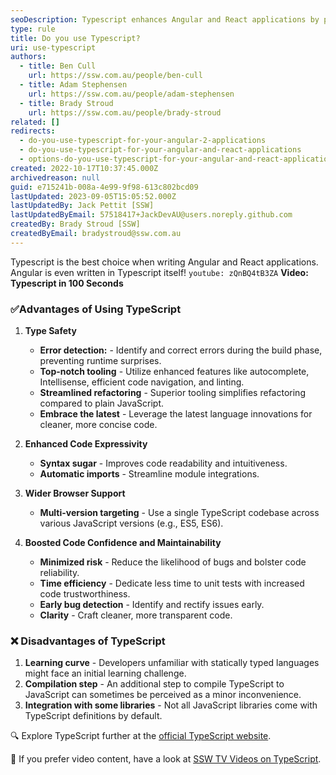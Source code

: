 ```yaml
---
seoDescription: Typescript enhances Angular and React applications by providing type safety, improved tooling, and wider browser support.
type: rule
title: Do you use Typescript?
uri: use-typescript
authors:
  - title: Ben Cull
    url: https://ssw.com.au/people/ben-cull
  - title: Adam Stephensen
    url: https://ssw.com.au/people/adam-stephensen
  - title: Brady Stroud
    url: https://ssw.com.au/people/brady-stroud
related: []
redirects:
  - do-you-use-typescript-for-your-angular-2-applications
  - do-you-use-typescript-for-your-angular-and-react-applications
  - options-do-you-use-typescript-for-your-angular-and-react-applications
created: 2022-10-17T10:37:45.000Z
archivedreason: null
guid: e715241b-008a-4e99-9f98-613c802bcd09
lastUpdated: 2023-09-05T15:05:52.000Z
lastUpdatedBy: Jack Pettit [SSW]
lastUpdatedByEmail: 57518417+JackDevAU@users.noreply.github.com
createdBy: Brady Stroud [SSW]
createdByEmail: bradystroud@ssw.com.au
---
```


Typescript is the best choice when writing Angular and React applications. Angular is even written in Typescript itself!
`youtube: zQnBQ4tB3ZA`
**Video: Typescript in 100 Seconds**

### ✅Advantages of Using TypeScript

1. **Type Safety**

   - **Error detection:** - Identify and correct errors during the build phase, preventing runtime surprises.
   - **Top-notch tooling** - Utilize enhanced features like autocomplete, Intellisense, efficient code navigation, and linting.
   - **Streamlined refactoring** - Superior tooling simplifies refactoring compared to plain JavaScript.
   - **Embrace the latest** - Leverage the latest language innovations for cleaner, more concise code.

2. **Enhanced Code Expressivity**

   - **Syntax sugar** - Improves code readability and intuitiveness.
   - **Automatic imports** - Streamline module integrations.

3. **Wider Browser Support**

   - **Multi-version targeting** - Use a single TypeScript codebase across various JavaScript versions (e.g., ES5, ES6).

4. **Boosted Code Confidence and Maintainability**
   - **Minimized risk** - Reduce the likelihood of bugs and bolster code reliability.
   - **Time efficiency** - Dedicate less time to unit tests with increased code trustworthiness.
   - **Early bug detection** - Identify and rectify issues early.
   - **Clarity** - Craft cleaner, more transparent code.

### ❌ Disadvantages of TypeScript

1. **Learning curve** - Developers unfamiliar with statically typed languages might face an initial learning challenge.
2. **Compilation step** - An additional step to compile TypeScript to JavaScript can sometimes be perceived as a minor inconvenience.
3. **Integration with some libraries** - Not all JavaScript libraries come with TypeScript definitions by default.

🔍 Explore TypeScript further at the [official TypeScript website](https://www.typescriptlang.org/).

🎥 If you prefer video content, have a look at [SSW TV Videos on TypeScript](https://tv.ssw.com/tag/typescript).
